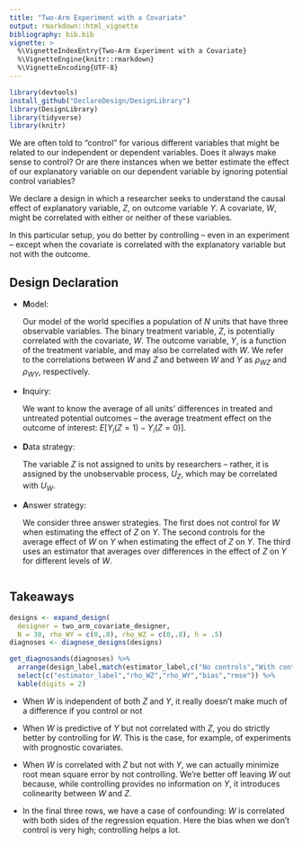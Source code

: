```yaml
---
title: "Two-Arm Experiment with a Covariate"
output: rmarkdown::html_vignette
bibliography: bib.bib
vignette: >
  %\VignetteIndexEntry{Two-Arm Experiment with a Covariate}
  %\VignetteEngine{knitr::rmarkdown}
  %\VignetteEncoding{UTF-8}
---
```



```r
library(devtools)
install_github("DeclareDesign/DesignLibrary")
library(DesignLibrary)
library(tidyverse)
library(knitr)
```

We are often told to "control" for various different variables that might be related to our independent or dependent variables. Does it always make sense to control? Or are there instances when we better estimate the effect of our explanatory variable on our dependent variable by ignoring potential control variables?   

We declare a design in which a researcher seeks to understand the causal effect of explanatory variable, $Z$, on outcome variable $Y$. A covariate, $W$, might be correlated with either or neither of these variables.

In this particular setup, you do better by controlling -- even in an experiment -- except when the covariate is correlated with the explanatory variable but not with the outcome.


## Design Declaration

- **M**odel: 
    
    Our model of the world specifies a population of $N$ units that have three observable variables. The binary treatment variable, $Z$, is potentially correlated with the covariate, $W$. The outcome variable, $Y$, is a function of the treatment variable, and may also be correlated with $W$. We refer to the correlations between $W$ and $Z$ and between $W$ and $Y$ as $\rho_{WZ}$ and $\rho_{WY}$, respectively.
  
- **I**nquiry: 
    
    We want to know the average of all units' differences in treated and untreated potential outcomes -- the average treatment effect on the outcome of interest: $E[Y_i(Z = 1) - Y_i(Z = 0)]$. 

- **D**ata strategy: 
    
    The variable $Z$ is not assigned to units by researchers -- rather, it is assigned by the unobservable process, $U_Z$, which may be correlated with $U_W$.

- **A**nswer strategy: 
    
    We consider three answer strategies. The first does not control for $W$ when estimating the effect of $Z$ on $Y$. The second controls for the average effect of $W$ on $Y$ when estimating the effect of $Z$ on $Y$. The third uses an estimator that averages over differences in the effect of $Z$ on $Y$ for different levels of $W$. 

```r
```

## Takeaways

```r
designs <- expand_design(
  designer = two_arm_covariate_designer,
  N = 30, rho_WY = c(0,.8), rho_WZ = c(0,.8), h = .5)
diagnoses <- diagnose_designs(designs)
```

```r
get_diagnosands(diagnoses) %>% 
  arrange(design_label,match(estimator_label,c("No controls","With controls","Lin"))) %>% 
  select(c("estimator_label","rho_WZ","rho_WY","bias","rmse")) %>% 
  kable(digits = 2)
```

- When $W$ is independent of both $Z$ and $Y$, it really doesn't make much of a difference if you control or not

- When $W$ is predictive of $Y$ but not correlated with $Z$, you do strictly better by controlling for $W$. This is the case, for example, of experiments with prognostic covariates.

- When $W$ is correlated with $Z$ but not with $Y$, we can actually minimize root mean square error by not controlling. We're better off leaving $W$ out because, while controlling provides no information on $Y$, it introduces colinearity between $W$ and $Z$. 

- In the final three rows, we have a case of confounding: $W$ is correlated with both sides of the regression equation. Here the bias when we don't control is very high; controlling helps a lot.












